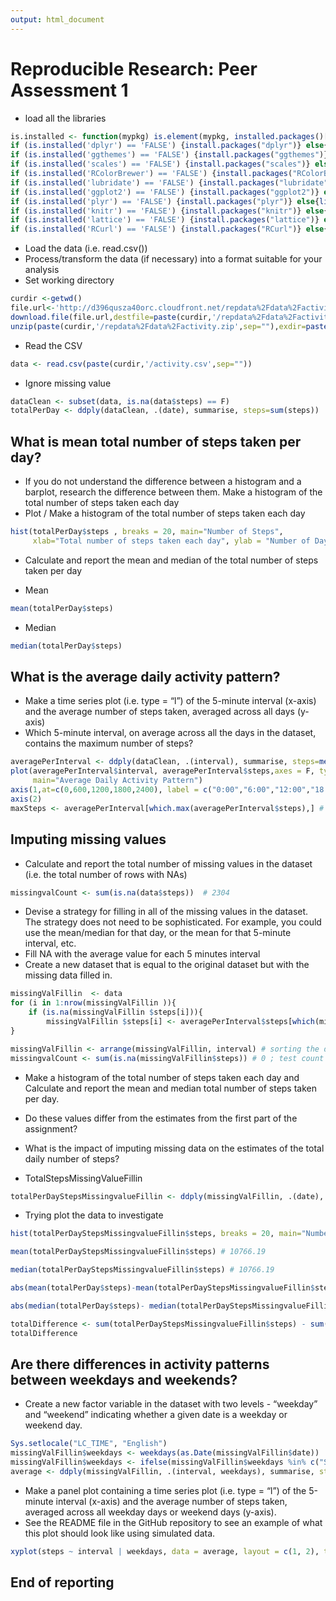 ```yaml
---
output: html_document
---
```


# Reproducible Research: Peer Assessment 1

* load all the libraries

```r
is.installed <- function(mypkg) is.element(mypkg, installed.packages()[,1]) 
if (is.installed('dplyr') == 'FALSE') {install.packages("dplyr")} else{library(dplyr)}
if (is.installed('ggthemes') == 'FALSE') {install.packages("ggthemes")} else{library(ggthemes)}
if (is.installed('scales') == 'FALSE') {install.packages("scales")} else{library(scales)}
if (is.installed('RColorBrewer') == 'FALSE') {install.packages("RColorBrewer")} else{library(RColorBrewer)}
if (is.installed('lubridate') == 'FALSE') {install.packages("lubridate")} else{library(lubridate)}
if (is.installed('ggplot2') == 'FALSE') {install.packages("ggplot2")} else{library(ggplot2)}
if (is.installed('plyr') == 'FALSE') {install.packages("plyr")} else{library(plyr)}
if (is.installed('knitr') == 'FALSE') {install.packages("knitr")} else{library(knitr)}
if (is.installed('lattice') == 'FALSE') {install.packages("lattice")} else{library(lattice)}
if (is.installed('RCurl') == 'FALSE') {install.packages("RCurl")} else{library(RCurl)}
```

* Load the data (i.e. read.csv())
* Process/transform the data (if necessary) into a format suitable for your analysis
* Set working directory

```r
curdir <-getwd()
file.url<-'http://d396qusza40orc.cloudfront.net/repdata%2Fdata%2Factivity.zip'
download.file(file.url,destfile=paste(curdir,'/repdata%2Fdata%2Factivity.zip',sep=""))
unzip(paste(curdir,'/repdata%2Fdata%2Factivity.zip',sep=""),exdir=paste(curdir,sep=""),overwrite=TRUE)
```


* Read the CSV
```r
data <- read.csv(paste(curdir,'/activity.csv',sep=""))
```


* Ignore missing value
```r
dataClean <- subset(data, is.na(data$steps) == F)
totalPerDay <- ddply(dataClean, .(date), summarise, steps=sum(steps))
```


## What is mean total number of steps taken per day?

* If you do not understand the difference between a histogram and a barplot, research the difference between them. Make a histogram of the total number of steps taken each day
* Plot /  Make a histogram of the total number of steps taken each day

```r
hist(totalPerDay$steps , breaks = 20, main="Number of Steps", 
     xlab="Total number of steps taken each day", ylab = "Number of Days",col="red")
```


* Calculate and report the mean and median of the total number of steps taken per day

* Mean

```r
mean(totalPerDay$steps)
```


* Median
```r
median(totalPerDay$steps)	 
```



## What is the average daily activity pattern?
* Make a time series plot (i.e. type = "l") of the 5-minute interval (x-axis) and the average number of steps taken, averaged across all days (y-axis)
* Which 5-minute interval, on average across all the days in the dataset, contains the maximum number of steps?

```r
averagePerInterval <- ddply(dataClean, .(interval), summarise, steps=mean(steps))
plot(averagePerInterval$interval, averagePerInterval$steps,axes = F, type="l", col="red", xlab="Time", ylab="Average Number of Steps",
     main="Average Daily Activity Pattern")
axis(1,at=c(0,600,1200,1800,2400), label = c("0:00","6:00","12:00","18:00","24:00"))
axis(2)
maxSteps <- averagePerInterval[which.max(averagePerInterval$steps),] # 8.35 + 5-minute  = (8.35-8.40)
```	 


## Imputing missing values

* Calculate and report the total number of missing values in the dataset (i.e. the total number of rows with NAs)
```r
missingvalCount <- sum(is.na(data$steps))  # 2304
```


* Devise a strategy for filling in all of the missing values in the dataset. The strategy does not need to be sophisticated. For example, you could use the mean/median for that day, or the mean for that 5-minute interval, etc.
* Fill NA with the average value for each 5 minutes interval
* Create a new dataset that is equal to the original dataset but with the missing data filled in.

```r
missingValFillin  <- data 
for (i in 1:nrow(missingValFillin )){
    if (is.na(missingValFillin $steps[i])){
        missingValFillin $steps[i] <- averagePerInterval$steps[which(missingValFillin $interval[i] == averagePerInterval$interval)]}
}

missingValFillin <- arrange(missingValFillin, interval) # sorting the data by interval
missingvalCount <- sum(is.na(missingValFillin$steps)) # 0 ; test count the missing value 
```


* Make a histogram of the total number of steps taken each day and Calculate and report the mean and median total number of steps taken per day. 
* Do these values differ from the estimates from the first part of the assignment? 
* What is the impact of imputing missing data on the estimates of the total daily number of steps?

* TotalStepsMissingValueFillin

```r
totalPerDayStepsMissingvalueFillin <- ddply(missingValFillin, .(date), summarise, steps=sum(steps))
```


* Trying plot the data to investigate 

```r
hist(totalPerDayStepsMissingvalueFillin$steps, breaks = 20, main="Number of Steps", xlab="Total number of steps taken each day", ylab = "Number of Days",col="red")
```



```r
mean(totalPerDayStepsMissingvalueFillin$steps) # 10766.19
```


```r
median(totalPerDayStepsMissingvalueFillin$steps) # 10766.19
```


```r
abs(mean(totalPerDay$steps)-mean(totalPerDayStepsMissingvalueFillin$steps)) # 0
```


```r
abs(median(totalPerDay$steps)- median(totalPerDayStepsMissingvalueFillin$steps))/median(totalPerDay$steps) #0.0001104207
```


```r
totalDifference <- sum(totalPerDayStepsMissingvalueFillin$steps) - sum(dataClean$steps)  # 86129.51
totalDifference
```


## Are there differences in activity patterns between weekdays and weekends?

* Create a new factor variable in the dataset with two levels - "weekday" and "weekend" indicating whether a given date is a weekday or weekend day.
```r
Sys.setlocale("LC_TIME", "English") 
missingValFillin$weekdays <- weekdays(as.Date(missingValFillin$date))
missingValFillin$weekdays <- ifelse(missingValFillin$weekdays %in% c("Saturday", "Sunday"),"weekend", "weekday")
average <- ddply(missingValFillin, .(interval, weekdays), summarise, steps=mean(steps))
```


* Make a panel plot containing a time series plot (i.e. type = "l") of the 5-minute interval (x-axis) and the average number of steps taken, 
averaged across all weekday days or weekend days (y-axis). 
* See the README file in the GitHub repository to see an example of what this plot should look like using simulated data.

```r
xyplot(steps ~ interval | weekdays, data = average, layout = c(1, 2), type="l", xlab = "Interval", ylab = "Number of steps" , col="red")
```


## End of reporting

